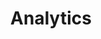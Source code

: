 ---
title: "Analytics"
description: "See information about your docs' performance in your dashboard"
icon: "chart-line"
---